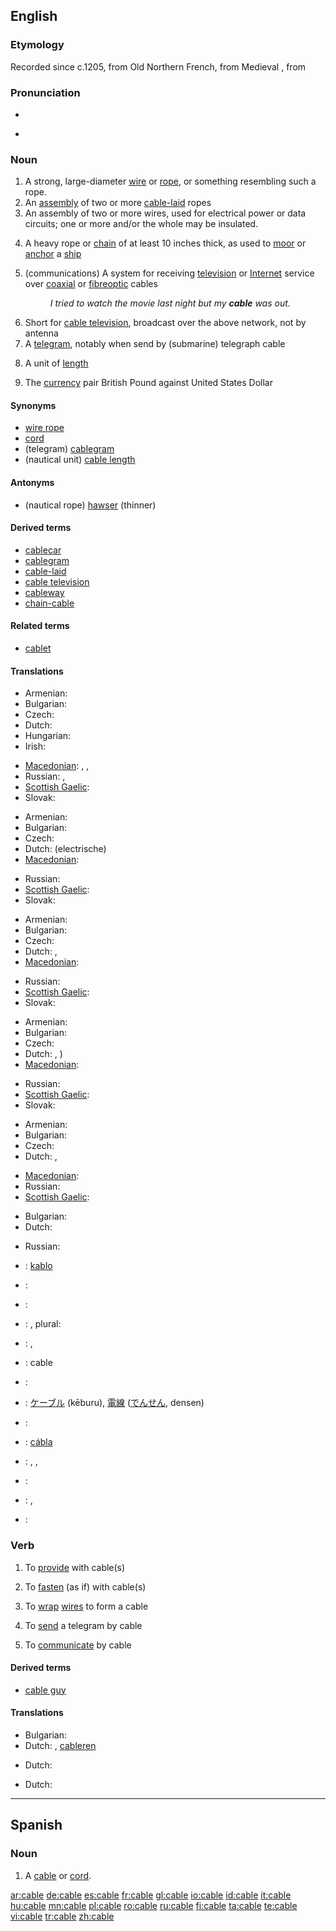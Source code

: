 {{also|câble|câblé}}
==English==
{{wikipedia}}

===Etymology===
Recorded since c.1205, from Old Northern French, from Medieval {{etyl|la}} {{term|capulum|lang=la||lasso, rope, halter}}, from {{etyl|la}} {{term|capere|lang=la||to take, seize}}

===Pronunciation===
* {{IPA|/keɪbl/}}
* {{audio|en-us-cable.ogg|Audio (US)}}
*: {{rhymes|eɪbəl}}

===Noun===
{{en-noun}}

# A strong, large-diameter [[wire]] or [[rope]], or something resembling such a rope.
# An [[assembly]] of two or more [[cable-laid]] ropes
# An assembly of two or more wires, used for electrical power or data circuits; one or more and/or the whole may be insulated.
# {{nautical}} A heavy rope or [[chain]] of at least 10 inches thick, as used to [[moor]] or [[anchor]] a [[ship]]
# (communications) A system for receiving [[television]] or [[Internet]] service over [[coaxial]] or [[fibreoptic]] cables
#: ''I tried to watch the movie last night but my '''cable''' was out.''
# Short for [[cable television]], broadcast over the above network, not by antenna
# A [[telegram]], notably when send by (submarine) telegraph cable
# {{nautical}} A unit of [[length]]
# {{finance}} The [[currency]] pair British Pound against United States Dollar

====Synonyms====
* [[wire rope]]
* [[cord]]
* (telegram) [[cablegram]]
* (nautical unit) [[cable length]]

====Antonyms====
* (nautical rope) [[hawser]] (thinner)

====Derived terms====
* [[cablecar]]
* [[cablegram]]
* [[cable-laid]]
* [[cable television]]
* [[cableway]]
* [[chain-cable]]

====Related terms====
* [[cablet]]

====Translations====
{{trans-top|large wire, rope}}
* Armenian: {{t-|hy|ճոպան|tr=č̣opan|sc=Armn|xs=Armenian}}
* Bulgarian: {{t|bg|дебело въже|sc=Cyrl}}
* Czech: {{t+|cs|lano|n}}
* Dutch: {{t+|nl|kabel|m}}
* Hungarian: {{t+|hu|kábel}}
* Irish: {{t|ga|cábla|m|xs=Irish}}
{{trans-mid}}
* [[Macedonian]]: {{t-|mk|јаже|n|tr=jáže|sc=Cyrl|xs=Macedonian}},  {{t|mk|ортома|f|tr=órtoma|sc=Cyrl|xs=Macedonian}},  {{t|mk|гајтан|m|tr=gájtan|sc=Cyrl|xs=Macedonian}}
* Russian: {{t|ru|трос|m|tr=tros|sc=Cyrl}}, {{t|ru|канат|m|tr=kanát|sc=Cyrl}}
* [[Scottish Gaelic]]: {{t-|gd|càball|m|xs=Scottish Gaelic}}
* Slovak: {{t-|sk|lano|n}}
{{trans-bottom}}

{{trans-top|assembly of wires for electricity}}
* Armenian: {{t-|hy|մալուխ|tr=malux|sc=Armn|xs=Armenian}}
* Bulgarian: {{t|bg|кабел|m|sc=Cyrl}}
* Czech: {{t-|cs|kabel|m}}
* Dutch: (electrische) {{t+|nl|kabel|m}}
* [[Macedonian]]: {{t|mk|кабел|m|tr=kábel|sc=Cyrl|xs=Macedonian}}
{{trans-mid}}
* Russian: {{t|ru|кабель|m|tr=kábel’|sc=Cyrl}}
* [[Scottish Gaelic]]: {{t-|gd|càball|m|xs=Scottish Gaelic}}
* Slovak: {{t-|sk|kabel|m}}
{{trans-bottom}}

{{trans-top|heavy rope or chain as used for mooring}}
* Armenian: {{t-|hy|ճոպան|tr=č̣opan|sc=Armn|xs=Armenian}}
* Bulgarian: {{t|bg|швартово въже|sc=Cyrl}}
* Czech: {{t+|cs|lano|n}}
* Dutch: {{t+|nl|kabel|m}},  {{t+|nl|tros}}
* [[Macedonian]]: {{t|mk|ортома|f|tr=órtoma|sc=Cyrl|xs=Macedonian}}
{{trans-mid}}
* Russian: {{t|ru|канат|m|tr=kanát|sc=Cyrl}}
* [[Scottish Gaelic]]: {{t-|gd|càball|m|xs=Scottish Gaelic}}
* Slovak: {{t-|sk|lano|n}}
{{trans-bottom}}

{{trans-top|communications system with coaxial or fiber optic}}
* Armenian: {{t-|hy|կաբելային|tr=kabelayin|sc=Armn|xs=Armenian}}
* Bulgarian: {{t|bg|кабел|m|sc=Cyrl}}
* Czech: {{t-|cs|kabel|m}}
* Dutch: {{t+|nl|kabel|m}},  {{t+|nl|kabelnetwerk|n}})
* [[Macedonian]]: {{t|mk|кабел|m|tr=kábel|sc=Cyrl|xs=Macedonian}}
{{trans-mid}}
* Russian: {{t|ru|кабель|m|tr=kábel’|sc=Cyrl}}
* [[Scottish Gaelic]]: {{t-|gd|càball|m|xs=Scottish Gaelic}}
* Slovak: {{t-|sk|kabel|m}}
{{trans-bottom}}

{{trans-see|tv broadcast over such network|cable tv}}

{{trans-top|telegram}}
* Armenian: {{t-|hy|հեռագիր|tr=heṙagir|sc=Armn|xs=Armenian}}
* Bulgarian: {{t|bg|телеграма|f|sc=Cyrl}}
* Czech: {{t-|cs|telegram|m}}
* Dutch: {{t-|nl|telegram|n}}, {{t+|nl|kabeltelegram|n}}
{{trans-mid}}
* [[Macedonian]]: {{t|mk|телеграма|f|tr=telegráma|sc=Cyrl|xs=Macedonian}}
* Russian: {{t+|ru|телеграмма|f|tr=t'el'egrámma|sc=Cyrl}}
* [[Scottish Gaelic]]: {{t-|gd|teileagram|m|xs=Scottish Gaelic}}
{{trans-bottom}}

{{trans-top|nautical unit of length}}
* Bulgarian: {{t|bg|кабелт|m|sc=Cyrl}}
* Dutch: {{t|nl|kabellengte}}
{{trans-mid}}
* Russian: {{t|ru|кабельтов|m|tr=kábel’tov|sc=Cyrl}}
{{trans-bottom}}

{{trans-top|currency pair}}
{{trans-mid}}
{{trans-bottom}}

{{checktrans-top}}
* {{ttbc|Esperanto}}: [[kablo]]
* {{ttbc|French}}: {{t+|fr|câble|m}}
* {{ttbc|German}}: {{t+|de|Kabel|n}}
* {{ttbc|Hebrew}}: {{t|he|כבל|m|tr=kevel|sc=Hebr}}, plural: {{t|he|כבלים|m|tr=kvalym|sc=Hebr}}
* {{ttbc|Indonesian}}: {{t-|id|kabel|xs=Indonesian}}, {{t|id|kawat|xs=Indonesian}}
* {{ttbc|Interlingua}}: cable
* {{ttbc|Italian}}: {{t+|it|cavo|m}}
{{checktrans-mid}}
* {{ttbc|Japanese}}: [[ケーブル]] (kēburu), [[電線]] ([[でんせん]], densen)
* {{ttbc|Latvian}}: {{t|lv|kabelis|m|xs=Latvian}}
* {{ttbc|Manx}}: [[cábla]]
* {{ttbc|Polish}}: {{t+|pl|lina|f}}, {{t+|pl|kabel|m}}, {{t|pl|przewód|m}}
* {{ttbc|Spanish}}: {{t+|es|cable|m}}
* {{ttbc|Swedish}}: {{t+|sv|kabel}}, {{t|sv|elkabel}}
* {{ttbc|Turkish}}: {{t|tr|kablo}}
{{checktrans-bottom}}

===Verb===
{{en-verb|cabl|es}}

# {{transitive}} To [[provide]] with cable(s)
# {{transitive}} To [[fasten]] (as if) with cable(s)
# {{transitive}} To [[wrap]] [[wire]]s to form a cable
# {{transitive}} To [[send]] a telegram by cable
# {{intransitive}} To [[communicate]] by cable

====Derived terms====
* [[cable guy]]

====Translations====
{{trans-top|provide with cable(s)}}
* Bulgarian: {{t|bg|окабелявам|sc=Cyrl}}
* Dutch: {{t|nl|bekabelen}}, [[cableren]]
{{trans-mid}}
{{trans-bottom}}

{{trans-top|fasten (as if) with cable(s)}}
* Dutch: {{t|nl|kabelen}}
{{trans-mid}}
{{trans-bottom}}

{{trans-top|communicate by cable(s)}}
* Dutch: {{t|nl|kabelen}}
{{trans-mid}}
{{trans-bottom}}

{{anagrams:en/abcel}}
----

==Spanish==

===Noun===
{{es-noun-m}}

# A [[cable#English|cable]] or [[cord]].

[[ar:cable]]
[[de:cable]]
[[es:cable]]
[[fr:cable]]
[[gl:cable]]
[[io:cable]]
[[id:cable]]
[[it:cable]]
[[hu:cable]]
[[mn:cable]]
[[pl:cable]]
[[ro:cable]]
[[ru:cable]]
[[fi:cable]]
[[ta:cable]]
[[te:cable]]
[[vi:cable]]
[[tr:cable]]
[[zh:cable]]